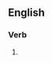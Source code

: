 ==English==

===Verb===
{{head|en|verb form}}

# {{present participle of|spiflicate|lang=en|nocat=1}}